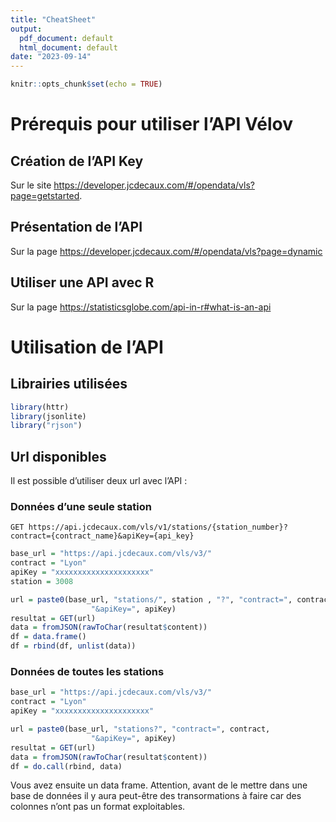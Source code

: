 ---
title: "CheatSheet"
output:
  pdf_document: default
  html_document: default
date: "2023-09-14"
---

```{r setup, include=FALSE}
knitr::opts_chunk$set(echo = TRUE)
```

# Prérequis pour utiliser l'API Vélov

## Création de l'API Key

Sur le site <https://developer.jcdecaux.com/#/opendata/vls?page=getstarted>.

## Présentation de l'API

Sur la page <https://developer.jcdecaux.com/#/opendata/vls?page=dynamic>

## Utiliser une API avec R

Sur la page <https://statisticsglobe.com/api-in-r#what-is-an-api>

# Utilisation de l'API

## Librairies utilisées

```{r, echo=FALSE, warning=FALSE, message=FALSE}
library(httr)
library(jsonlite)
library("rjson")
```

## Url disponibles

Il est possible d'utiliser deux url avec l'API :


### Données d'une seule station

`GET https://api.jcdecaux.com/vls/v1/stations/{station_number}?contract={contract_name}&apiKey={api_key}`

```{r, echo = TRUE, eval = FALSE}
base_url = "https://api.jcdecaux.com/vls/v3/"
contract = "Lyon"
apiKey = "xxxxxxxxxxxxxxxxxxxxx"
station = 3008

url = paste0(base_url, "stations/", station , "?", "contract=", contract,
                  "&apiKey=", apiKey)
resultat = GET(url)
data = fromJSON(rawToChar(resultat$content))
df = data.frame()
df = rbind(df, unlist(data))
```

### Données de toutes les stations

```{r, echo = TRUE, eval = FALSE}
base_url = "https://api.jcdecaux.com/vls/v3/"
contract = "Lyon"
apiKey = "xxxxxxxxxxxxxxxxxxxxx"

url = paste0(base_url, "stations?", "contract=", contract,
                  "&apiKey=", apiKey)
resultat = GET(url)
data = fromJSON(rawToChar(resultat$content))
df = do.call(rbind, data)
```

Vous avez ensuite un data frame. Attention, avant de le mettre dans une base de données il y aura peut-être des transormations à faire car des colonnes n'ont pas un format exploitables.


